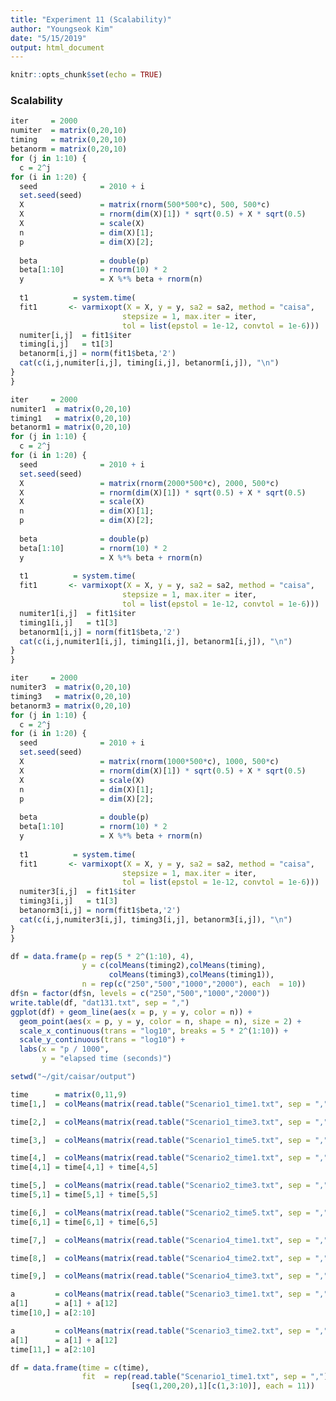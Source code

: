 ```yaml
---
title: "Experiment 11 (Scalability)"
author: "Youngseok Kim"
date: "5/15/2019"
output: html_document
---
```


```r
knitr::opts_chunk$set(echo = TRUE)
```

### Scalability

```r
iter     = 2000
numiter  = matrix(0,20,10)
timing   = matrix(0,20,10)
betanorm = matrix(0,20,10)
for (j in 1:10) {
  c = 2^j
for (i in 1:20) {
  seed              = 2010 + i
  set.seed(seed)
  X                 = matrix(rnorm(500*500*c), 500, 500*c)
  X                 = rnorm(dim(X)[1]) * sqrt(0.5) + X * sqrt(0.5)
  X                 = scale(X)
  n                 = dim(X)[1];
  p                 = dim(X)[2];
  
  beta              = double(p)
  beta[1:10]        = rnorm(10) * 2
  y                 = X %*% beta + rnorm(n)
  
  t1          = system.time(
  fit1       <- varmixopt(X = X, y = y, sa2 = sa2, method = "caisa",
                         stepsize = 1, max.iter = iter,
                         tol = list(epstol = 1e-12, convtol = 1e-6)))
  numiter[i,j]  = fit1$iter
  timing[i,j]   = t1[3]
  betanorm[i,j] = norm(fit1$beta,'2')
  cat(c(i,j,numiter[i,j], timing[i,j], betanorm[i,j]), "\n")
}
}
```

```r
iter     = 2000
numiter1  = matrix(0,20,10)
timing1   = matrix(0,20,10)
betanorm1 = matrix(0,20,10)
for (j in 1:10) {
  c = 2^j
for (i in 1:20) {
  seed              = 2010 + i
  set.seed(seed)
  X                 = matrix(rnorm(2000*500*c), 2000, 500*c)
  X                 = rnorm(dim(X)[1]) * sqrt(0.5) + X * sqrt(0.5)
  X                 = scale(X)
  n                 = dim(X)[1];
  p                 = dim(X)[2];
  
  beta              = double(p)
  beta[1:10]        = rnorm(10) * 2
  y                 = X %*% beta + rnorm(n)
  
  t1          = system.time(
  fit1       <- varmixopt(X = X, y = y, sa2 = sa2, method = "caisa",
                         stepsize = 1, max.iter = iter,
                         tol = list(epstol = 1e-12, convtol = 1e-6)))
  numiter1[i,j]  = fit1$iter
  timing1[i,j]   = t1[3]
  betanorm1[i,j] = norm(fit1$beta,'2')
  cat(c(i,j,numiter1[i,j], timing1[i,j], betanorm1[i,j]), "\n")
}
}
```

```r
iter     = 2000
numiter3  = matrix(0,20,10)
timing3   = matrix(0,20,10)
betanorm3 = matrix(0,20,10)
for (j in 1:10) {
  c = 2^j
for (i in 1:20) {
  seed              = 2010 + i
  set.seed(seed)
  X                 = matrix(rnorm(1000*500*c), 1000, 500*c)
  X                 = rnorm(dim(X)[1]) * sqrt(0.5) + X * sqrt(0.5)
  X                 = scale(X)
  n                 = dim(X)[1];
  p                 = dim(X)[2];
  
  beta              = double(p)
  beta[1:10]        = rnorm(10) * 2
  y                 = X %*% beta + rnorm(n)
  
  t1          = system.time(
  fit1       <- varmixopt(X = X, y = y, sa2 = sa2, method = "caisa",
                         stepsize = 1, max.iter = iter,
                         tol = list(epstol = 1e-12, convtol = 1e-6)))
  numiter3[i,j]  = fit1$iter
  timing3[i,j]   = t1[3]
  betanorm3[i,j] = norm(fit1$beta,'2')
  cat(c(i,j,numiter3[i,j], timing3[i,j], betanorm3[i,j]), "\n")
}
}
```

```r
df = data.frame(p = rep(5 * 2^(1:10), 4),
                y = c(colMeans(timing2),colMeans(timing),
                      colMeans(timing3),colMeans(timing1)),
                n = rep(c("250","500","1000","2000"), each  = 10))
df$n = factor(df$n, levels = c("250","500","1000","2000"))
write.table(df, "dat131.txt", sep = ",")
ggplot(df) + geom_line(aes(x = p, y = y, color = n)) +
  geom_point(aes(x = p, y = y, color = n, shape = n), size = 2) +
  scale_x_continuous(trans = "log10", breaks = 5 * 2^(1:10)) +
  scale_y_continuous(trans = "log10") + 
  labs(x = "p / 1000",
       y = "elapsed time (seconds)")
```

```r
setwd("~/git/caisar/output")

time      = matrix(0,11,9)
time[1,]  = colMeans(matrix(read.table("Scenario1_time1.txt", sep = ",")[,2], nrow = 20))[c(1,3:10)]

time[2,]  = colMeans(matrix(read.table("Scenario1_time3.txt", sep = ",")[,2], nrow = 20))[c(1,3:10)]

time[3,]  = colMeans(matrix(read.table("Scenario1_time5.txt", sep = ",")[,2], nrow = 20))[c(1,3:10)]

time[4,]  = colMeans(matrix(read.table("Scenario2_time1.txt", sep = ",")[,2], nrow = 20))[c(2,3:10)]
time[4,1] = time[4,1] + time[4,5]

time[5,]  = colMeans(matrix(read.table("Scenario2_time3.txt", sep = ",")[,2], nrow = 20))[c(2,3:10)]
time[5,1] = time[5,1] + time[5,5]

time[6,]  = colMeans(matrix(read.table("Scenario2_time5.txt", sep = ",")[,2], nrow = 20))[c(2,3:10)]
time[6,1] = time[6,1] + time[6,5]

time[7,]  = colMeans(matrix(read.table("Scenario4_time1.txt", sep = ",")[,2], nrow = 20)) * 5.522

time[8,]  = colMeans(matrix(read.table("Scenario4_time2.txt", sep = ",")[,2], nrow = 20)) * 1.323

time[9,]  = colMeans(matrix(read.table("Scenario4_time3.txt", sep = ",")[,2], nrow = 20)) * 1.595

a         = colMeans(matrix(read.table("Scenario3_time1.txt", sep = ",")[,2], nrow = 20))[2:13] * 0.043
a[1]      = a[1] + a[12]
time[10,] = a[2:10]

a         = colMeans(matrix(read.table("Scenario3_time2.txt", sep = ",")[,2], nrow = 20))[2:13] * 0.043
a[1]      = a[1] + a[12]
time[11,] = a[2:10]

df = data.frame(time = c(time),
                fit  = rep(read.table("Scenario1_time1.txt", sep = ",")
                           [seq(1,200,20),1][c(1,3:10)], each = 11))
```
